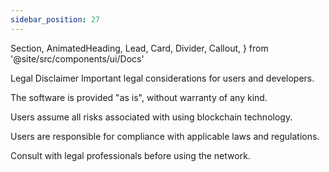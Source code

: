 ```yaml
---
sidebar_position: 27
---
```


  Section,
  AnimatedHeading,
  Lead,
  Card,
  Divider,
  Callout,
} from '@site/src/components/ui/Docs'

<Section>
  <AnimatedHeading as='h1'>Legal Disclaimer</AnimatedHeading>
  <Lead>
    Important legal considerations for users and developers.
  </Lead>
  <div className='grid md:grid-cols-1 gap-3 mt-3'>
    <Card title='No Warranty'>
      <p>
        The software is provided "as is", without warranty of any kind.
      </p>
    </Card>
    <Card title='Risk Acknowledgment'>
      <p>
        Users assume all risks associated with using blockchain technology.
      </p>
    </Card>
    <Card title='Compliance'>
      <p>
        Users are responsible for compliance with applicable laws and regulations.
      </p>
    </Card>
  </div>
  <Divider />
  <Callout type='warning'>
    Consult with legal professionals before using the network.
  </Callout>
</Section>
